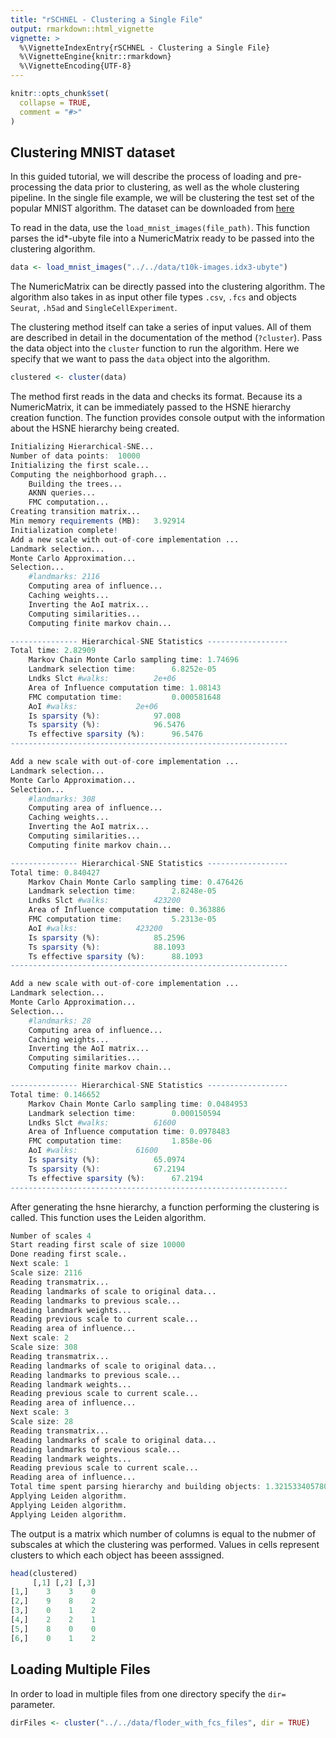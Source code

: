 ```yaml
---
title: "rSCHNEL - Clustering a Single File"
output: rmarkdown::html_vignette
vignette: >
  %\VignetteIndexEntry{rSCHNEL - Clustering a Single File}
  %\VignetteEngine{knitr::rmarkdown}
  %\VignetteEncoding{UTF-8}
---
```

```r
knitr::opts_chunk$set(
  collapse = TRUE,
  comment = "#>"
)
```
## Clustering MNIST dataset

In this guided tutorial, we will describe the process of loading and pre-processing the data prior to clustering, as well as the whole clustering pipeline. In the single file example, we will be clustering the test set of the popular MNIST algorithm. The dataset can be downloaded from [here](http://yann.lecun.com/exdb/mnist/)

To read in the data, use the `load_mnist_images(file_path)`. This function parses the id*-ubyte file into a NumericMatrix ready to be passed into the clustering algorithm. 

```r
data <- load_mnist_images("../../data/t10k-images.idx3-ubyte")
```

The NumericMatrix can be directly passed into the clustering algorithm. The algorithm also takes in as input other file types `.csv`, `.fcs` and objects `Seurat`, `.h5ad` and `SingleCellExperiment`.

The clustering method itself can take a series of input values. All of them are described in detail in the documentation of the method (`?cluster`). 
Pass the data object into the `cluster` function to run the algorithm.
Here we specify that we want to pass the `data` object into the algorithm.

```r
clustered <- cluster(data)
```

The method first reads in the data and checks its format. Because its a NumericMatrix, it can be immediately passed to the HSNE hierarchy creation function. The function provides console output with the information about the HSNE hierarchy being created.

``` r
Initializing Hierarchical-SNE...
Number of data points:	10000
Initializing the first scale...
Computing the neighborhood graph...
	Building the trees...
	AKNN queries...
	FMC computation...
Creating transition matrix...
Min memory requirements (MB):	3.92914
Initialization complete!
Add a new scale with out-of-core implementation ...
Landmark selection...
Monte Carlo Approximation...
Selection...
	#landmarks:	2116
	Computing area of influence...
	Caching weights...
	Inverting the AoI matrix...
	Computing similarities...
	Computing finite markov chain...

--------------- Hierarchical-SNE Statistics ------------------
Total time:	2.82909
	Markov Chain Monte Carlo sampling time:	1.74696
	Landmark selection time:		6.8252e-05
	Lndks Slct #walks:			2e+06
	Area of Influence computation time:	1.08143
	FMC computation time:			0.000581648
	AoI #walks:				2e+06
	Is sparsity (%):			97.008
	Ts sparsity (%):			96.5476
	Ts effective sparsity (%):		96.5476
--------------------------------------------------------------

Add a new scale with out-of-core implementation ...
Landmark selection...
Monte Carlo Approximation...
Selection...
	#landmarks:	308
	Computing area of influence...
	Caching weights...
	Inverting the AoI matrix...
	Computing similarities...
	Computing finite markov chain...

--------------- Hierarchical-SNE Statistics ------------------
Total time:	0.840427
	Markov Chain Monte Carlo sampling time:	0.476426
	Landmark selection time:		2.8248e-05
	Lndks Slct #walks:			423200
	Area of Influence computation time:	0.363886
	FMC computation time:			5.2313e-05
	AoI #walks:				423200
	Is sparsity (%):			85.2596
	Ts sparsity (%):			88.1093
	Ts effective sparsity (%):		88.1093
--------------------------------------------------------------

Add a new scale with out-of-core implementation ...
Landmark selection...
Monte Carlo Approximation...
Selection...
	#landmarks:	28
	Computing area of influence...
	Caching weights...
	Inverting the AoI matrix...
	Computing similarities...
	Computing finite markov chain...

--------------- Hierarchical-SNE Statistics ------------------
Total time:	0.146652
	Markov Chain Monte Carlo sampling time:	0.0484953
	Landmark selection time:		0.000150594
	Lndks Slct #walks:			61600
	Area of Influence computation time:	0.0978483
	FMC computation time:			1.858e-06
	AoI #walks:				61600
	Is sparsity (%):			65.0974
	Ts sparsity (%):			67.2194
	Ts effective sparsity (%):		67.2194
--------------------------------------------------------------
```

After generating the hsne hierarchy, a function performing the clustering is called. This function uses the Leiden algorithm.

``` r
Number of scales 4
Start reading first scale of size 10000
Done reading first scale..
Next scale: 1
Scale size: 2116
Reading transmatrix...
Reading landmarks of scale to original data...
Reading landmarks to previous scale...
Reading landmark weights...
Reading previous scale to current scale...
Reading area of influence...
Next scale: 2
Scale size: 308
Reading transmatrix...
Reading landmarks of scale to original data...
Reading landmarks to previous scale...
Reading landmark weights...
Reading previous scale to current scale...
Reading area of influence...
Next scale: 3
Scale size: 28
Reading transmatrix...
Reading landmarks of scale to original data...
Reading landmarks to previous scale...
Reading landmark weights...
Reading previous scale to current scale...
Reading area of influence...
Total time spent parsing hierarchy and building objects: 1.32153340578079 seconds
Applying Leiden algorithm.
Applying Leiden algorithm.
Applying Leiden algorithm.
```

The output is a matrix which number of columns is equal to the nubmer of subscales at which the clustering was performed. Values in cells represent clusters to which each object has beeen asssigned. 

```r
head(clustered)
     [,1] [,2] [,3]
[1,]    3    3    0
[2,]    9    8    2
[3,]    0    1    2
[4,]    2    2    1
[5,]    8    0    0
[6,]    0    1    2
```

## Loading Multiple Files

In order to load in multiple files from one directory specify the `dir=` parameter.
```r
dirFiles <- cluster("../../data/floder_with_fcs_files", dir = TRUE)
```
